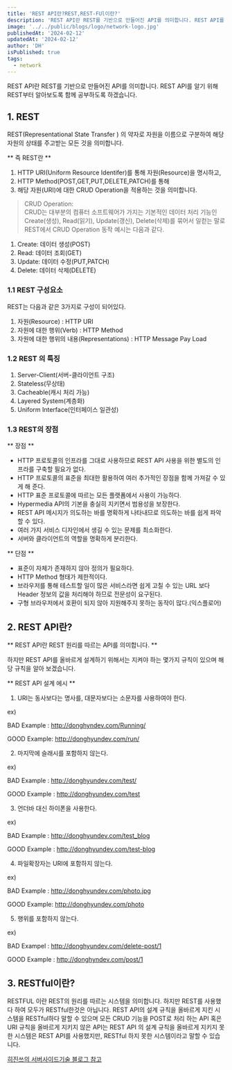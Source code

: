 ```yaml
---
title: 'REST API란?REST,REST-FUl이란?'
description: 'REST API란 REST를 기반으로 만들어진 API를 의미합니다. REST API를 알기 위해 REST부터 알아보도록 하겠습니다.'
image: '../../public/blogs/logo/network-logo.jpg'
publishedAt: '2024-02-12'
updatedAt: '2024-02-12'
author: 'DH'
isPublished: true
tags:
  - network
---
```


REST API란 REST를 기반으로 만들어진 API를 의미합니다. REST API를 알기 위해 REST부터 알아보도록 함께 공부하도록 하겠습니다.

## 1. REST

REST(Representational State Transfer ) 의 약자로 자원을 이름으로 구분하여 해당 자원의 상태를 주고받는 모든 것을 의미합니다.

** 즉 REST란 **

1. HTTP URI(Uniform Resource Identifer)를 통해 자원(Resource)을 명시하고,
2. HTTP Method(POST,GET,PUT,DELETE,PATCH)를 통해
3. 해당 자원(URI)에 대한 CRUD Operation을 적용하는 것을 의미합니다.

> CRUD Operation: <br />
> CRUD는 대부분의 컴퓨터 소프트웨어가 가지는 기본적인 데이터 처리 기능인 Create(생성), Read(읽기), Update(갱신), Delete(삭제)를 묶어서 일컫는 말로 REST에서 CRUD Operation 동작 예시는 다음과 같다.

1. Create: 데이터 생성(POST)
2. Read: 데이터 조회(GET)
3. Update: 데이터 수정(PUT,PATCH)
4. Delete: 데이터 삭제(DELETE)

### 1.1 REST 구성요소

REST는 다음과 같은 3가지로 구성이 되어있다.

1. 자원(Resource) : HTTP URI
2. 자원에 대한 행위(Verb) : HTTP Method
3. 자원에 대한 행위의 내용(Representations) : HTTP Message Pay Load

### 1.2 REST 의 특징

1. Server-Client(서버-클라이언트 구조)
2. Stateless(무상태)
3. Cacheable(캐시 처리 가능)
4. Layered System(계층화)
5. Uniform Interface(인터페이스 일관성)

### 1.3 REST의 장점

** 장점 **

- HTTP 프로토콜의 인프라를 그대로 사용하므로 REST API 사용을 위한 별도의 인프라를 구축할 필요가 없다.
- HTTP 프로토콜의 표준을 최대한 활용하여 여러 추가적인 장점을 함께 가져갈 수 있게 해 준다.
- HTTP 표준 프로토콜에 따르는 모든 플랫폼에서 사용이 가능하다.
- Hypermedia API의 기본을 충실히 지키면서 범용성을 보장한다.
- REST API 메시지가 의도하는 바를 명확하게 나타내므로 의도하는 바를 쉽게 파악할 수 있다.
- 여러 가지 서비스 디자인에서 생길 수 있는 문제를 최소화한다.
- 서버와 클라이언트의 역할을 명확하게 분리한다.

** 단점 **

- 표준이 자체가 존재하지 않아 정의가 필요하다.
- HTTP Method 형태가 제한적이다.
- 브라우저를 통해 테스트할 일이 많은 서비스라면 쉽게 고칠 수 있는 URL 보다 Header 정보의 값을 처리해야 하므로 전문성이 요구된다.
- 구형 브라우저에서 호환이 되지 않아 지원해주지 못하는 동작이 많다.(익스플로어)

## 2. REST API란?

** REST API란 REST 원리를 따르는 API를 의미합니다. **

하지만 REST API를 올바르게 설계하기 위해서는 지켜야 하는 몇가지 규칙이 있으며 해당 규칙을 알아 보겠습니다.

** REST API 설계 에시 **

1. URI는 동사보다는 명사를, 대문자보다는 소문자를 사용하여야 한다.

ex)

BAD Example : http://donghyndev.com/Running/

GOOD Example: http://donghyundev.com/run/

2. 마지막에 슬래시를 포함하지 않는다.

ex)

BAD Example : http://donghyundev.com/test/

GOOD Example : http://donghyundev.com/test

3. 언더바 대신 하이폰을 사용한다.

ex)

BAD Example : http://donghyundev.com/test_blog

GOOD Example : http://donghyundev.com/test-blog

4. 파일확장자는 URI에 포함하지 않는다.

ex)

BAD Example : http://donghyundev.com/photo.jpg

GOOD Example: http://donghyundev.com/photo

5. 행위를 포함하지 않는다.

ex)

BAD Exampel : http://donghyundev.com/delete-post/1

GOOD Example : http://donghyndev.com/post/1

## 3. RESTful이란?

RESTFUL 이란 REST의 원리를 따르는 시스템을 의미합니다. 하지만 REST를 사용했다 하여 모두가 RESTful한것은 아닙니다. REST API의 설계 규칙을 올바르게 지킨 시스템을 RESTful하다 말할 수 있으며 모든 CRUD 기능을 POST로 처리 하는 API 혹은 URI 규칙을 올바르게 지키지 않은 API는 REST API 의 설계 규칙을 올바르게 지키지 못한 시스템은 REST API를 사용했지만, RESTful 하지 못한 시스템이라고 말할 수 있습니다.

[히진쓰의 서버사이드기술 블로그 참고](https://khj93.tistory.com/entry/%EB%84%A4%ED%8A%B8%EC%9B%8C%ED%81%AC-REST-API%EB%9E%80-REST-RESTful%EC%9D%B4%EB%9E%80)
